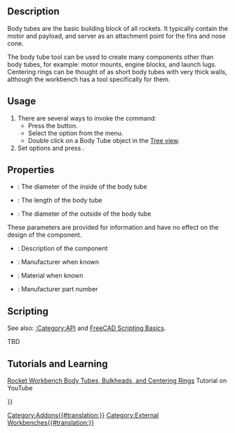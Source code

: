 <languages/>
<translate>

<!--T:1-->
{{Docnav
|[[Rocket_Transition|Transition]]
|[[Rocket_CenteringRing|Centering Ring]]
|[[Rocket_Workbench|Rocket Workbench]]
|IconL=Rocket_Transition.svg
|IconR=Rocket_CenteringRing.svg
|IconC=RocketWorkbench.svg
}}

<!--T:2-->
{{GuiCommand
|Name=Rocket BodyTube
|MenuLocation=Rocket → Body Tube
|Workbenches=[[Rocket_Workbench|Rocket Workbench]]
|Version=0.19
}}

== Description == <!--T:3-->

<!--T:4-->
Body tubes are the basic building block of all rockets. It typically contain the motor and payload, and server as an attachment point for the fins and nose cone.

<!--T:5-->
The body tube tool can be used to create many components other than body tubes, for example: motor mounts, engine blocks, and launch lugs. Centering rings can be thought of as short body tubes with very thick walls, although the workbench has a tool specifically for them.

== Usage == <!--T:6-->

<!--T:7-->
# There are several ways to invoke the command: 
#* Press the {{Button|[[Image:Rocket_BodyTube.svg|16px]] [[Rocket_BodyTube|Body Tube]]}} button.
#* Select the {{MenuCommand|Rocket → [[Image:Rocket_BodyTube.svg|16px]] Body Tube}} option from the menu.
#* Double click on a Body Tube object in the [[Tree_view|Tree view]].
# Set options and press {{Button|OK}}.

== Properties == <!--T:8-->

<!--T:12-->
{{TitleProperty|Body Tube}}

<!--T:13-->
* {{PropertyData|Inner Diameter}}: The diameter of the inside of the body tube
* {{PropertyData|Length}}: The length of the body tube
* {{PropertyData|Outer Diameter}}: The diameter of the outside of the body tube

<!--T:9-->
{{TitleProperty|Rocket Component}}

<!--T:10-->
These parameters are provided for information and have no effect on the design of the component.

<!--T:11-->
* {{PropertyData|Description}}: Description of the component
* {{PropertyData|Manufacturer}}: Manufacturer when known
* {{PropertyData|Material}}: Material when known
* {{PropertyData|Part Number}}: Manufacturer part number

== Scripting == <!--T:14-->

<!--T:15-->
See also: [[:Category:API]] and [[FreeCAD_Scripting_Basics|FreeCAD Scripting Basics]].

<!--T:16-->
TBD

== Tutorials and Learning == <!--T:17-->

<!--T:18-->
[https://youtu.be/xi7acpw3eDA Rocket Workbench Body Tubes, Bulkheads, and Centering Rings] Tutorial on YouTube


<!--T:19-->
{{Docnav
|[[Rocket_Transition|Transition]]
|[[Rocket_CenteringRing|Centering Ring]]
|[[Rocket_Workbench|Rocket Workbench]]
|IconL=Rocket_Transition.svg
|IconR=Rocket_CenteringRing.svg
|IconC=RocketWorkbench.svg
}}

</translate>
{{Userdocnavi{{#translation:}}}}
[[Category:Addons{{#translation:}}]]
[[Category:External Workbenches{{#translation:}}]]